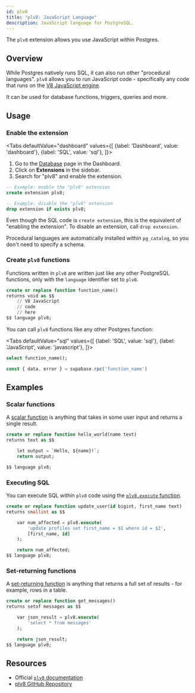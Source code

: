 ```yaml
---
id: plv8
title: "plv8: JavaScript Language"
description: JavaScript language for PostgreSQL.
---
```



The `plv8` extension allows you use JavaScript within Postgres. 

## Overview

While Postgres natively runs SQL, it can also run other "procedural languages". 
`plv8` allows you to run JavaScript code - specifically any code that runs on the [V8 JavaScript engine](https://v8.dev).

It can be used for database functions, triggers, queries and more.

## Usage

### Enable the extension

<Tabs
  defaultValue="dashboard"
  values={[
    {label: 'Dashboard', value: 'dashboard'},
    {label: 'SQL', value: 'sql'},
  ]}>

<TabItem value="dashboard">

1. Go to the [Database](https://app.supabase.com/project/_/database/tables) page in the Dashboard.
2. Click on **Extensions** in the sidebar.
3. Search for "plv8" and enable the extension.

</TabItem>
<TabItem value="sql">

```sql
-- Example: enable the "plv8" extension 
create extension plv8;

-- Example: disable the "plv8" extension 
drop extension if exists plv8;
```

Even though the SQL code is `create extension`, this is the equivalent of "enabling the extension". 
To disable an extension, call `drop extension`.

Procedural languages are automatically installed within `pg_catalog`, so you don't need to specify a schema.

</TabItem>
</Tabs>

### Create `plv8` functions

Functions written in `plv8` are written just like any other PostgreSQL functions, only
with the `language` identifier set to `plv8`.

```sql
create or replace function function_name() 
returns void as $$
    // V8 JavaScript
    // code
    // here
$$ language plv8;
```

You can call `plv8` functions like any other Postgres function: 

<Tabs
  defaultValue="sql"
  values={[
    {label: 'SQL', value: 'sql'},
    {label: 'JavaScript', value: 'javascript'},
  ]}>

<TabItem value="sql">

```sql
select function_name();
```

</TabItem>
<TabItem value="javascript">

```js
const { data, error } = supabase.rpc('function_name')
```

</TabItem>
</Tabs>

## Examples

### Scalar functions

A [scalar function](https://plv8.github.io/#scalar-function-calls) is anything that takes in some user input and returns a single result.

```sql
create or replace function hello_world(name text) 
returns text as $$

    let output = `Hello, ${name}!`;
    return output;

$$ language plv8;
```

### Executing SQL 

You can execute SQL within `plv8` code using the [`plv8.execute` function](https://plv8.github.io/#plv8-execute).

```sql
create or replace function update_user(id bigint, first_name text) 
returns smallint as $$

    var num_affected = plv8.execute(
        'update profiles set first_name = $1 where id = $2', 
        [first_name, id]
    );

    return num_affected;
$$ language plv8;
```

### Set-returning functions

A [set-returning function](https://plv8.github.io/#set-returning-function-calls) is anything that returns a full set of results - for example, rows in a table.

```sql
create or replace function get_messages() 
returns setof messages as $$

    var json_result = plv8.execute(
        'select * from messages'
    );

    return json_result;
$$ language plv8;
```

## Resources 

- Official [`plv8` documentation](https://plv8.github.io/)
- [plv8 GitHub Repository](https://github.com/plv8/plv8)
